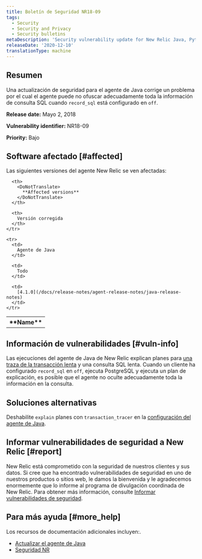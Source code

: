 ```yaml
---
title: Boletín de Seguridad NR18-09
tags:
  - Security
  - Security and Privacy
  - Security bulletins
metaDescription: 'Security vulnerability update for New Relic Java, Python, and .NET agents.'
releaseDate: '2020-12-10'
translationType: machine
---
```


## Resumen

Una actualización de seguridad para el agente de Java corrige un problema por el cual el agente puede no ofuscar adecuadamente toda la información de consulta SQL cuando `record_sql` está configurado en `off`.

<DoNotTranslate>**Release date:**</DoNotTranslate> Mayo 2, 2018

<DoNotTranslate>**Vulnerability identifier:**</DoNotTranslate> NR18-09

<DoNotTranslate>**Priority:**</DoNotTranslate> Bajo

## Software afectado [#affected]

Las siguientes versiones del agente New Relic se ven afectadas:

<table>
  <tbody>
    <tr>
      <th>
        <DoNotTranslate>
          **Name**
        </DoNotTranslate>
      </th>

      <th>
        <DoNotTranslate>
          **Affected versions**
        </DoNotTranslate>
      </th>

      <th>
        Versión corregida
      </th>
    </tr>

    <tr>
      <td>
        Agente de Java
      </td>

      <td>
        Todo
      </td>

      <td>
        [4.1.0](/docs/release-notes/agent-release-notes/java-release-notes)
      </td>
    </tr>
  </tbody>
</table>

## Información de vulnerabilidades [#vuln-info]

Las ejecuciones del agente de Java de New Relic explican planes para [una traza de la transacción lenta](/docs/apm/applications-menu/monitoring/viewing-slow-query-details) y una consulta SQL lenta. Cuando un cliente ha configurado `record_sql` en `off`, ejecuta PostgreSQL y ejecuta un plan de explicación, es posible que el agente no oculte adecuadamente toda la información en la consulta.

## Soluciones alternativas

Deshabilite `explain` planes con `transaction_tracer` en la [configuración del agente de Java](/docs/agents/java-agent/configuration/java-agent-configuration-config-file#h2-Transaction-tracer).

## Informar vulnerabilidades de seguridad a New Relic [#report]

New Relic está comprometido con la seguridad de nuestros clientes y sus datos. Si cree que ha encontrado vulnerabilidades de seguridad en uno de nuestros productos o sitios web, le damos la bienvenida y le agradecemos enormemente que lo informe al programa de divulgación coordinada de New Relic. Para obtener más información, consulte [Informar vulnerabilidades de seguridad](/docs/security/new-relic-security/data-privacy/reporting-security-vulnerabilities).

## Para más ayuda [#more_help]

Los recursos de documentación adicionales incluyen:.

* [Actualizar el agente de Java](/docs/agents/java-agent/installation/upgrade-java-agent)
* [Seguridad NR](https://newrelic.com/security)